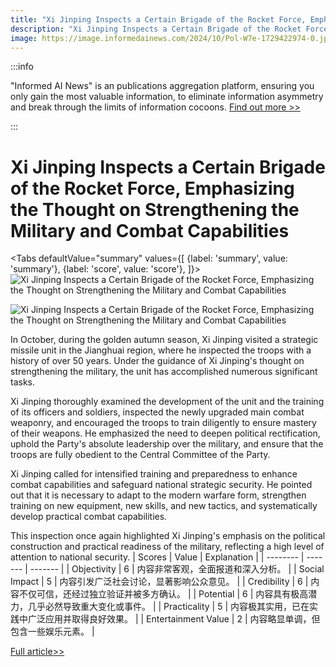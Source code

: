 ```yaml
---
title: "Xi Jinping Inspects a Certain Brigade of the Rocket Force, Emphasizing the Thought on Strengthening the Military and Combat Capabilities"
description: "Xi Jinping Inspects a Certain Brigade of the Rocket Force, Emphasizing the Thought on Strengthening the Military and Combat Capabilities"
image: https://image.informedainews.com/2024/10/Pol-W7e-1729422974-0.jpg
---
```



:::info

"Informed AI News" is an publications aggregation platform, ensuring you only gain the most valuable information, to eliminate information asymmetry and break through the limits of information cocoons.  [Find out more >>](/)

:::

# Xi Jinping Inspects a Certain Brigade of the Rocket Force, Emphasizing the Thought on Strengthening the Military and Combat Capabilities


<Tabs
	defaultValue="summary"
	values={[
	{label: 'summary', value: 'summary'},
	{label: 'score', value: 'score'},
]}>
<TabItem value="summary">
<img
  src="https://image.informedainews.com/2024/10/Pol-W7e-1729422974-0.jpg"
  alt="Xi Jinping Inspects a Certain Brigade of the Rocket Force, Emphasizing the Thought on Strengthening the Military and Combat Capabilities"
/>

<img
  src="https://image.informedainews.com/2024/10/Pol-n96-1729422974-1.jpg"
  alt="Xi Jinping Inspects a Certain Brigade of the Rocket Force, Emphasizing the Thought on Strengthening the Military and Combat Capabilities"
/>



In October, during the golden autumn season, Xi Jinping visited a strategic missile unit in the Jianghuai region, where he inspected the troops with a history of over 50 years. Under the guidance of Xi Jinping's thought on strengthening the military, the unit has accomplished numerous significant tasks.

Xi Jinping thoroughly examined the development of the unit and the training of its officers and soldiers, inspected the newly upgraded main combat weaponry, and encouraged the troops to train diligently to ensure mastery of their weapons. He emphasized the need to deepen political rectification, uphold the Party's absolute leadership over the military, and ensure that the troops are fully obedient to the Central Committee of the Party.

Xi Jinping called for intensified training and preparedness to enhance combat capabilities and safeguard national strategic security. He pointed out that it is necessary to adapt to the modern warfare form, strengthen training on new equipment, new skills, and new tactics, and systematically develop practical combat capabilities.

This inspection once again highlighted Xi Jinping's emphasis on the political construction and practical readiness of the military, reflecting a high level of attention to national security.
</TabItem>
<TabItem value="score">
	| Scores     | Value   | Explanation |
	| -------- | ------- | ------- |
	| Objectivity  | 6    | 内容非常客观，全面报道和深入分析。    |
	| Social Impact | 5     | 内容引发广泛社会讨论，显著影响公众意见。    |
	| Credibility    | 6    | 内容不仅可信，还经过独立验证并被多方确认。    |
	| Potential    | 6    | 内容具有极高潜力，几乎必然导致重大变化或事件。    |
	| Practicality    | 5    | 内容极其实用，已在实践中广泛应用并取得良好效果。    |
	| Entertainment Value    | 2    | 内容略显单调，但包含一些娱乐元素。    |
</TabItem>
</Tabs>

[Full article>>](https://www.thepaper.cn/newsDetail_forward_29085885)
